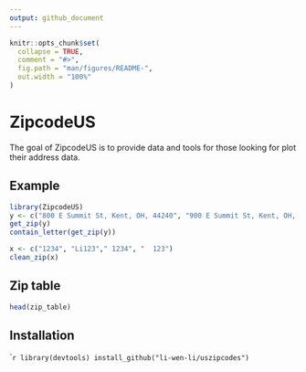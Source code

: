 ```yaml
---
output: github_document
---
```



```r
knitr::opts_chunk$set(
  collapse = TRUE,
  comment = "#>",
  fig.path = "man/figures/README-",
  out.width = "100%"
)
```

# ZipcodeUS

<!-- badges: start -->
<!-- badges: end -->

The goal of ZipcodeUS is to provide data and tools for those looking for plot their address data. 


## Example


```r
library(ZipcodeUS)
y <- c("800 E Summit St, Kent, OH, 44240", "900 E Summit St, Kent, OH, 23")
get_zip(y)
contain_letter(get_zip(y))
```

```r
x <- c("1234", "Li123"," 1234", "  123")
clean_zip(x)
```

## Zip table

```r
head(zip_table)
```

## Installation

```r
library(devtools)
install_github("li-wen-li/uszipcodes")
``
